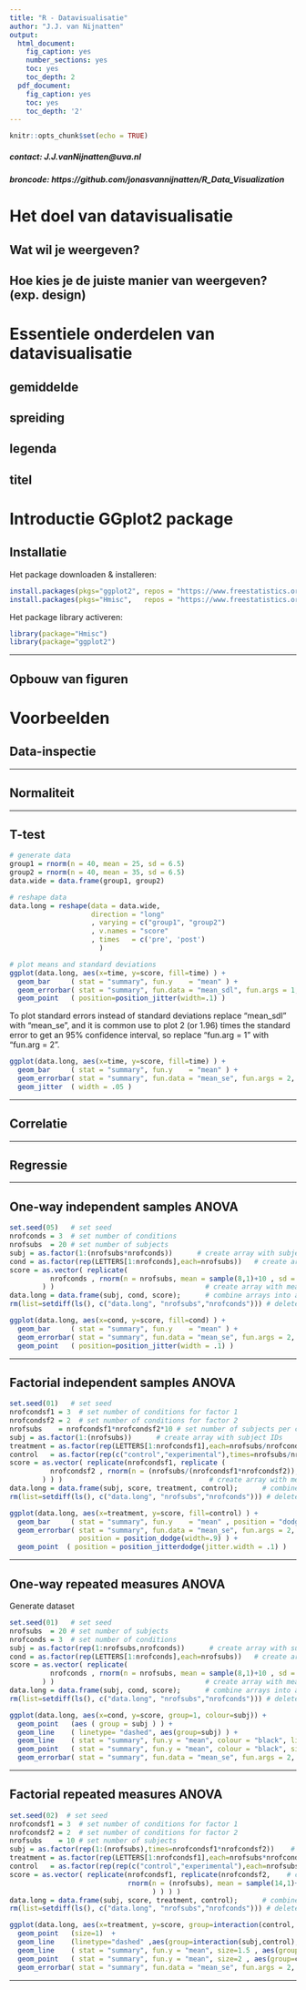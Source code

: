```yaml
---
title: "R - Datavisualisatie"
author: "J.J. van Nijnatten"
output:
  html_document:
    fig_caption: yes
    number_sections: yes
    toc: yes
    toc_depth: 2
  pdf_document:
    fig_caption: yes
    toc: yes
    toc_depth: '2'
---
```


```r
knitr::opts_chunk$set(echo = TRUE)
```

##### contact: J.J.vanNijnatten@uva.nl

##### broncode: https://github.com/jonasvannijnatten/R_Data_Visualization

#   Het doel van datavisualisatie
##  Wat wil je weergeven?
##  Hoe kies je de juiste manier van weergeven? (exp. design)

#   Essentiele onderdelen van datavisualisatie
##  gemiddelde
##  spreiding
##  legenda
##  titel

#   Introductie GGplot2 package
##  Installatie
Het package downloaden & installeren:
```r
install.packages(pkgs="ggplot2", repos = "https://www.freestatistics.org/cran/")
install.packages(pkgs="Hmisc",   repos = "https://www.freestatistics.org/cran/")
```
Het package library activeren:
```r
library(package="Hmisc")
library(package="ggplot2")
```

***  
\newpage

##  Opbouw van figuren


#   Voorbeelden
##  Data-inspectie  
***  

\newpage

##  Normaliteit
***  
\newpage

##  T-test
```r
# generate data
group1 = rnorm(n = 40, mean = 25, sd = 6.5)
group2 = rnorm(n = 40, mean = 35, sd = 6.5)
data.wide = data.frame(group1, group2)
```
```r
# reshape data
data.long = reshape(data = data.wide, 
                    direction = "long"
                    , varying = c("group1", "group2")
                    , v.names = "score"
                    , times   = c('pre', 'post') 
                      )
```


```r
# plot means and standard deviations
ggplot(data.long, aes(x=time, y=score, fill=time) ) + 
  geom_bar     ( stat = "summary", fun.y    = "mean" ) + 
  geom_errorbar( stat = "summary", fun.data = "mean_sdl", fun.args = 1, width = 0.3 ) + 
  geom_point   ( position=position_jitter(width=.1) )
```
To plot standard errors instead of standard deviations replace "mean_sdl" with "mean_se", and it is common use to plot 2 (or 1.96) times the standard error to get an 95% confidence interval, so replace "fun.arg = 1" with "fun.arg = 2".
```r
ggplot(data.long, aes(x=time, y=score, fill=time) ) + 
  geom_bar     ( stat = "summary", fun.y    = "mean" ) + 
  geom_errorbar( stat = "summary", fun.data = "mean_se", fun.args = 2, width = 0.3 ) + 
  geom_jitter  ( width = .05 )
```

***
\newpage

##  Correlatie
***  
\newpage

##  Regressie
***  
\newpage

##  One-way independent samples ANOVA
```r
set.seed(05)   # set seed
nrofconds = 3  # set number of conditions
nrofsubs  = 20 # set number of subjects
subj = as.factor(1:(nrofsubs*nrofconds))      # create array with subject IDs
cond = as.factor(rep(LETTERS[1:nrofconds],each=nrofsubs))   # create array with condition values
score = as.vector( replicate(
          nrofconds , rnorm(n = nrofsubs, mean = sample(8,1)+10 , sd = sample(5,1) ) 
        ) )                                     # create array with measurement values
data.long = data.frame(subj, cond, score);      # combine arrays into a data.frame
rm(list=setdiff(ls(), c("data.long", "nrofsubs","nrofconds"))) # delete arrays
```

```r
ggplot(data.long, aes(x=cond, y=score, fill=cond) ) + 
  geom_bar     ( stat = "summary", fun.y    = "mean" ) + 
  geom_errorbar( stat = "summary", fun.data = "mean_se", fun.args = 2, width = 0.3 ) + 
  geom_point   ( position=position_jitter(width = .1) )
```

***  
\newpage

##  Factorial independent samples ANOVA
```r
set.seed(01)   # set seed
nrofcondsf1 = 3  # set number of conditions for factor 1
nrofcondsf2 = 2  # set number of conditions for factor 2
nrofsubs    = nrofcondsf1*nrofcondsf2*10 # set number of subjects per condition
subj = as.factor(1:(nrofsubs))      # create array with subject IDs
treatment = as.factor(rep(LETTERS[1:nrofcondsf1],each=nrofsubs/nrofcondsf1))   # create array witht treatment conditions
control   = as.factor(rep(c("control","experimental"),times=nrofsubs/nrofcondsf2))   # create array with control / experimental
score = as.vector( replicate(nrofcondsf1, replicate ( 
          nrofcondsf2 , rnorm(n = (nrofsubs/(nrofcondsf1*nrofcondsf2)), mean = sample(14,1)+10 , sd = sample(5,1) ) 
        ) ) )                                    # create array with measurement values
data.long = data.frame(subj, score, treatment, control);      # combine arrays into a data.frame
rm(list=setdiff(ls(), c("data.long", "nrofsubs","nrofconds"))) # delete arrays
```

```r
ggplot(data.long, aes(x=treatment, y=score, fill=control) ) + 
  geom_bar     ( stat = "summary", fun.y    = "mean" , position = "dodge") + 
  geom_errorbar( stat = "summary", fun.data = "mean_se", fun.args = 2, width = 0.3, 
                 position = position_dodge(width=.9) ) + 
  geom_point  ( position = position_jitterdodge(jitter.width = .1) )
```

***  
\newpage  

##  One-way repeated measures ANOVA
Generate dataset
```r
set.seed(01)   # set seed
nrofsubs  = 20 # set number of subjects
nrofconds = 3  # set number of conditions
subj = as.factor(rep(1:nrofsubs,nrofconds))      # create array with subject IDs
cond = as.factor(rep(LETTERS[1:nrofconds],each=nrofsubs))   # create array with condition values
score = as.vector( replicate(
          nrofconds , rnorm(n = nrofsubs, mean = sample(8,1)+10 , sd = sample(5,1) ) 
        ) )                                     # create array with measurement values
data.long = data.frame(subj, cond, score);      # combine arrays into a data.frame
rm(list=setdiff(ls(), c("data.long", "nrofsubs","nrofconds"))) # delete arrays
```

```r
ggplot(data.long, aes(x=cond, y=score, group=1, colour=subj)) + 
  geom_point   (aes ( group = subj ) ) +
  geom_line    ( linetype= "dashed", aes(group=subj) ) +
  geom_line    ( stat = "summary", fun.y = "mean", colour = "black", linetype= "solid", size=2 ) +
  geom_point   ( stat = "summary", fun.y = "mean", colour = "black", size=2 ) +
  geom_errorbar( stat = "summary", fun.data = "mean_se", fun.args = 2, width = 0.3, size=1 )
```  

***  

\newpage

##  Factorial repeated measures ANOVA

```r
set.seed(02)  # set seed
nrofcondsf1 = 3  # set number of conditions for factor 1
nrofcondsf2 = 2  # set number of conditions for factor 2
nrofsubs    = 10 # set number of subjects 
subj = as.factor(rep(1:(nrofsubs),times=nrofcondsf1*nrofcondsf2))    # create array with subject IDs
treatment = as.factor(rep(LETTERS[1:nrofcondsf1],each=nrofsubs*nrofcondsf2))   # create array witht treatment conditions
control   = as.factor(rep(rep(c("control","experimental"),each=nrofsubs),times=nrofcondsf1))   # create array with control / experimental
score = as.vector( replicate(nrofcondsf1, replicate(nrofcondsf2,    # create array with measurement values
                             rnorm(n = (nrofsubs), mean = sample(14,1)+10 , sd = sample(5,1)                
                                   ) ) ) )                  
data.long = data.frame(subj, score, treatment, control);      # combine arrays into a data.frame
rm(list=setdiff(ls(), c("data.long", "nrofsubs","nrofconds"))) # delete arrays
```

```r
ggplot(data.long, aes(x=treatment, y=score, group=interaction(control, treatment), colour=control)) + 
  geom_point   (size=1)  +
  geom_line    (linetype="dashed" ,aes(group=interaction(subj,control), alpha=.5)) +
  geom_line    ( stat = "summary", fun.y = "mean", size=1.5 , aes(group=control))  +
  geom_point   ( stat = "summary", fun.y = "mean", size=2 , aes(group=control)) +
  geom_errorbar( stat = "summary", fun.data = "mean_se", fun.args = 2, width = 0.3, size=1 , aes(group=control))
```
  
***  